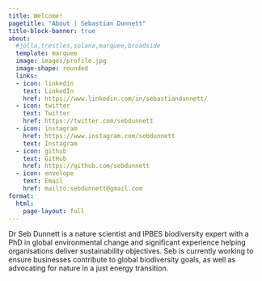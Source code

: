 ```yaml
---
title: Welcome!
pagetitle: "About | Sebastian Dunnett"
title-block-banner: true
about:
  #jolla,trestles,solana,marquee,broadside
  template: marquee
  image: images/profile.jpg
  image-shape: rounded
  links:
  - icon: linkedin 
    text: LinkedIn
    href: https://www.linkedin.com/in/sebastiandunnett/
  - icon: twitter 
    text: Twitter
    href: https://twitter.com/sebdunnett
  - icon: instagram
    href: https://www.instagram.com/sebdunnett
    text: Instagram
  - icon: github 
    text: GitHub
    href: https://github.com/sebdunnett
  - icon: envelope 
    text: Email
    href: mailto:sebdunnett@gmail.com
format:
  html:
    page-layout: full
---
```


Dr Seb Dunnett is a nature scientist and IPBES biodiversity expert with a PhD in global environmental change and significant experience helping organisations deliver sustainability objectives. Seb is currently working to ensure businesses contribute to global biodiversity goals, as well as advocating for nature in a just energy transition.
